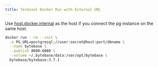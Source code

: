 ```yaml
---
title: Terminal Docker Run with External URL
---
```


<Note>

Use [host.docker.internal](https://docs.docker.com/desktop/networking/#i-want-to-connect-from-a-container-to-a-service-on-the-host) as the host if you connect the pg instance on the same host.

</Note>

```bash
docker run --rm --init \
  -e PG_URL=postgresql://user:secret@host:port/dbname \
  --name bytebase \
  --publish 8080:8080 \
  --volume ~/.bytebase/data:/var/opt/bytebase \
  bytebase/bytebase:3.7.1
```
